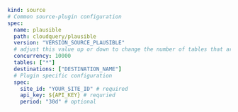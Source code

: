 ```yaml copy
kind: source
# Common source-plugin configuration
spec:
  name: plausible
  path: cloudquery/plausible
  version: "VERSION_SOURCE_PLAUSIBLE"
  # adjust this value up or down to change the number of tables that are resolved in parallel
  concurrency: 10000
  tables: ["*"]
  destinations: ["DESTINATION_NAME"]
  # Plugin specific configuration
  spec:
    site_id: "YOUR_SITE_ID" # required
    api_key: ${API_KEY} # requried
    period: "30d" # optional
```